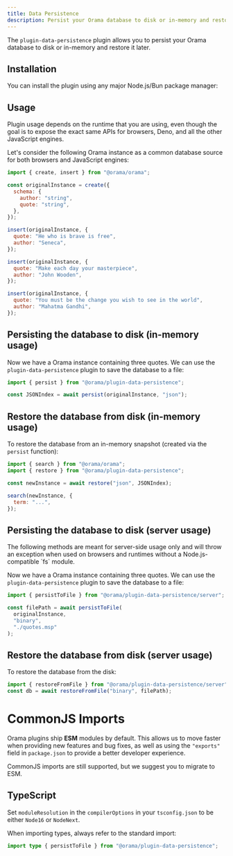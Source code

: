 ```yaml
---
title: Data Persistence
description: Persist your Orama database to disk or in-memory and restore it later.
---
```


The `plugin-data-persistence` plugin allows you to persist your Orama database to disk or in-memory
and restore it later.

## Installation

You can install the plugin using any major Node.js/Bun package manager:

<Install pkg="@orama/plugin-data-persistence" />

## Usage

Plugin usage depends on the runtime that you are using, even though the goal is
to expose the exact same APIs for browsers, Deno, and all the other JavaScript
engines.

Let's consider the following Orama instance as a common database source for both
browsers and JavaScript engines:

```javascript copy
import { create, insert } from "@orama/orama";

const originalInstance = create({
  schema: {
    author: "string",
    quote: "string",
  },
});

insert(originalInstance, {
  quote: "He who is brave is free",
  author: "Seneca",
});

insert(originalInstance, {
  quote: "Make each day your masterpiece",
  author: "John Wooden",
});

insert(originalInstance, {
  quote: "You must be the change you wish to see in the world",
  author: "Mahatma Gandhi",
});
```

## Persisting the database to disk (in-memory usage)

Now we have a Orama instance containing three quotes. We can use the
`plugin-data-persistence` plugin to save the database to a file:

```javascript copy
import { persist } from "@orama/plugin-data-persistence";

const JSONIndex = await persist(originalInstance, "json");
```

## Restore the database from disk (in-memory usage)

To restore the database from an in-memory snapshot (created via the `persist` function):

```javascript copy
import { search } from "@orama/orama";
import { restore } from "@orama/plugin-data-persistence";

const newInstance = await restore("json", JSONIndex);

search(newInstance, {
  term: "...",
});
```

## Persisting the database to disk (server usage)

<Aside type="caution">
  The following methods are meant for server-side usage only and will throw an exception when used on browsers and runtimes without
  a Node.js-compatible `fs` module.
</Aside>

Now we have a Orama instance containing three quotes. We can use the
`plugin-data-persistence` plugin to save the database to a file:

```javascript copy
import { persistToFile } from "@orama/plugin-data-persistence/server";

const filePath = await persistToFile(
  originalInstance,
  "binary",
  "./quotes.msp"
);
```

## Restore the database from disk (server usage)

To restore the database from the disk:

```javascript copy
import { restoreFromFile } from "@orama/plugin-data-persistence/server";
const db = await restoreFromFile("binary", filePath);
```

# CommonJS Imports

Orama plugins ship **ESM** modules by default. This allows us to move faster when providing new features and bug fixes, as well as using the `"exports"` field in `package.json` to provide a better developer experience.

CommonJS imports are still supported, but we suggest you to migrate to ESM.

## TypeScript

Set `moduleResolution` in the `compilerOptions` in your `tsconfig.json` to be either `Node16` or `NodeNext`.

When importing types, always refer to the standard import:

```ts copy
import type { persistToFile } from "@orama/plugin-data-persistence";
```
